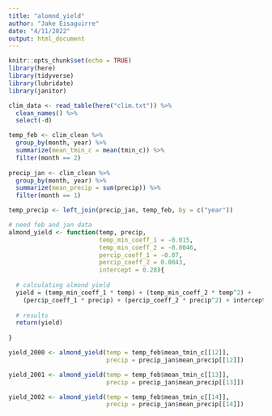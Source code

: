 ```yaml
---
title: "alomnd_yield"
author: "Jake Eisaguirre"
date: "4/11/2022"
output: html_document
---
```


```r
knitr::opts_chunk$set(echo = TRUE)
library(here)
library(tidyverse)
library(lubridate)
library(janitor)
```

```r

clim_data <- read_table(here("clim.txt")) %>% 
  clean_names() %>% 
  select(-d)

```

```r

temp_feb <- clim_clean %>% 
  group_by(month, year) %>% 
  summarize(mean_tmin_c = mean(tmin_c)) %>% 
  filter(month == 2)
  
precip_jan <- clim_clean %>% 
  group_by(month, year) %>% 
  summarize(mean_precip = sum(precip)) %>% 
  filter(month == 1) 

temp_precip <- left_join(precip_jan, temp_feb, by = c("year"))

```

```r
# need feb and jan data
almond_yield <- function(temp, precip,
                         temp_min_coeff_1 = -0.015, 
                         temp_min_coeff_2 = -0.0046, 
                         percip_coeff_1 = -0.07, 
                         percip_coeff_2 = 0.0043, 
                         intercept = 0.28){
  
  # calculating almond yield
  yield = (temp_min_coeff_1 * temp) + (temp_min_coeff_2 * temp^2) +
    (percip_coeff_1 * precip) + (percip_coeff_2 * precip^2) + intercept
  
  # results
  return(yield)
  
}
```

```r



yield_2000 <- almond_yield(temp = temp_feb$mean_tmin_c[[12]], 
                           precip = precip_jan$mean_precip[[12]])

yield_2001 <- almond_yield(temp = temp_feb$mean_tmin_c[[13]], 
                           precip = precip_jan$mean_precip[[13]])

yield_2002 <- almond_yield(temp = temp_feb$mean_tmin_c[[14]], 
                           precip = precip_jan$mean_precip[[14]])


```


# 
